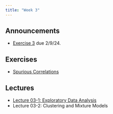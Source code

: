 ```yaml
---
title: "Week 3"
---
```


## Announcements

- [Exercise 3](../exercises/ex03/ex03.qmd) due 2/9/24.

## Exercises

- [Spurious Correlations](../exercises/ex03/ex03.qmd)

## Lectures

- [Lecture 03-1: Exploratory Data Analysis](../slides/lecture03-1.qmd)
- Lecture 03-2: Clustering and Mixture Models